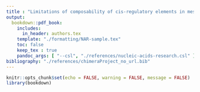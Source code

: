 ```yaml
---
title : "Limitations of composability of cis-regulatory elements in messenger RNA"
output: 
  bookdown::pdf_book:
    includes:
      in_header: authors.tex
    template: "./formatting/NAR-sample.tex"
    toc: false
    keep_tex : true
    pandoc_args: [ "--csl", "./references/nucleic-acids-research.csl" ]
bibliography: "./references/chimeraProject_no_url.bib"
---
```


\rhead{\scshape Composability in mRNA - preprint - \today}

```r
knitr::opts_chunk$set(echo = FALSE, warning = FALSE, message = FALSE)
library(bookdown)
```

\begin{abstract}

Genes are commonly abstracted into a coding sequence and cis-regulatory elements (CREs), that act together to regulate gene expression. 
A working model across synthetic and computational biology treats multiple CREs as composable, that is, having independent effects on gene expression.
The extent to which short CREs, i.e. sequence motifs, display context-dependence remains poorly understood, despite growing evidence of context-dependent effects from longer promoter and terminator regions.
We quantify the composability of CREs using combinatorial reporter genes in budding yeast, focusing on 3' terminators.
We find that the effect of a terminator on gene expression depends on promoter and coding sequence context.
We next estimate the effects of motifs within terminators by analysing transcriptome-wide datasets of mRNA decay with linear statistical models that assume composability.
We quantify the composability of combinations of motifs in multiple contexts.
The effect of a motif on RNA abundance depends on both the promoter and terminator context.
RNA-seq of 3' transcript ends shows that the polyadenylation site depends only on the terminator sequence and can be changed by motif insertion.
Our results emphasise the need for improved motif inference that includes context effects, which in turn could aid in the accurate engineering of synthetic genes.

\end{abstract}
